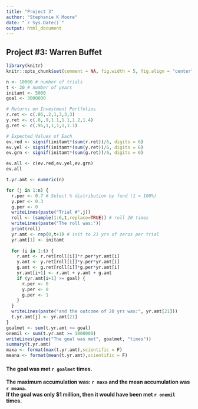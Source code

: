 ```yaml
---
title: "Project 3"
author: "Stephanie K Moore"
date: "`r Sys.Date()`"
output: html_document
---
```

## Project #3: Warren Buffet ##

```r
library(knitr)
knitr::opts_chunk$set(comment = NA, fig.width = 5, fig.align = "center", scipen = 999)

n <- 10000 # number of trials
t <- 20 # number of years
initamt <- 5000 
goal <- 3000000

# Returns on Investment Portfolios 
r.ret <- c(.05,.2,1,3,3,3)        
y.ret <- c(.8,.9,1.1,1.1,1.2,1.4)
g.ret <- c(.95,1,1,1,1,1.1)

# Expected Values of Each
ev.red <- signif(initamt*(sum(r.ret))/6, digits = 6) 
ev.yel <- signif(initamt*(sum(y.ret))/6, digits = 6)
ev.grn <- signif(initamt*(sum(g.ret))/6, digits = 6)

ev.all <- c(ev.red,ev.yel,ev.grn)
ev.all

t.yr.amt <- numeric(n)

for (j in 1:n) { 
  r.per <- 0.7 # Select % distribution by fund (1 = 100%)
  y.per <- 0.3
  g.per <- 0
  writeLines(paste("Trial #",j))
  roll <- (sample(1:6,t,replace=TRUE)) # roll 20 times
  writeLines(paste("The roll was:")) 
  print(roll)
  yr.amt <- rep(0,t+1) # init to 21 yrs of zeros per trial
  yr.amt[1] <- initamt
  
  for (i in 1:t) { 
    r.amt <- r.ret[roll[i]]*r.per*yr.amt[i]
    y.amt <- y.ret[roll[i]]*y.per*yr.amt[i]
    g.amt <- g.ret[roll[i]]*g.per*yr.amt[i]
    yr.amt[i+1] <- r.amt + y.amt + g.amt
    if (yr.amt[i+1] >= goal) {
      r.per <- 0
      y.per <- 0
      g.per <- 1
    }
  }
  writeLines(paste("and the outcome of 20 yrs was:", yr.amt[21]))
  t.yr.amt[j] <- yr.amt[21]
}
goalmet <- sum(t.yr.amt >= goal)
onemil <- sum(t.yr.amt >= 1000000)
writeLines(paste("The goal was met", goalmet, "times"))
summary(t.yr.amt)
maxa <- format(max(t.yr.amt),scientific = F)
meana <- format(mean(t.yr.amt),scientific = F)

```
#### The goal was met `r goalmet` times.
**The maximum accumulation was: `r maxa` and the mean accumulation was `r meana`.**   
**If the goal was only $1 million, then it would have been met `r onemil` times.**